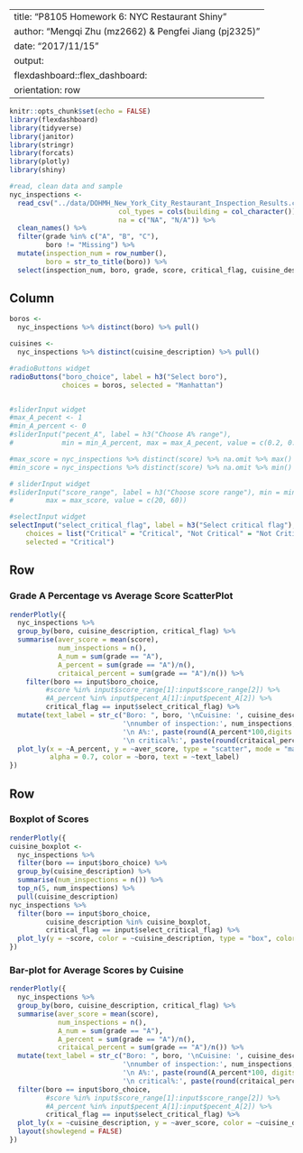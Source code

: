 
---
title: "P8105 Homework 6: NYC Restaurant Shiny"
author: "Mengqi Zhu (mz2662) & Pengfei Jiang (pj2325)"
date: "2017/11/15"
output: 
  flexdashboard::flex_dashboard:
    orientation: row
---

```r
knitr::opts_chunk$set(echo = FALSE)
library(flexdashboard)
library(tidyverse)
library(janitor)
library(stringr)
library(forcats)
library(plotly)
library(shiny)

```

```r
#read, clean data and sample
nyc_inspections <- 
  read_csv("../data/DOHMH_New_York_City_Restaurant_Inspection_Results.csv.gz", 
                           col_types = cols(building = col_character()),
                           na = c("NA", "N/A")) %>%
  clean_names() %>%
  filter(grade %in% c("A", "B", "C"),
         boro != "Missing") %>% 
  mutate(inspection_num = row_number(),
         boro = str_to_title(boro)) %>% 
  select(inspection_num, boro, grade, score, critical_flag, cuisine_description) 
```


Column {.sidebar}
-----------------------------------------------------------------------

```r
boros <- 
  nyc_inspections %>% distinct(boro) %>% pull()

cuisines <- 
  nyc_inspections %>% distinct(cuisine_description) %>% pull()

#radioButtons widget
radioButtons("boro_choice", label = h3("Select boro"),
             choices = boros, selected = "Manhattan")


#sliderInput widget
#max_A_pecent <- 1
#min_A_percent <- 0
#sliderInput("pecent_A", label = h3("Choose A% range"), 
#            min = min_A_percent, max = max_A_pecent, value = c(0.2, 0.8))

#max_score = nyc_inspections %>% distinct(score) %>% na.omit %>% max()
#min_score = nyc_inspections %>% distinct(score) %>% na.omit %>% min()

# sliderInput widget
#sliderInput("score_range", label = h3("Choose score range"), min = min_score, 
#        max = max_score, value = c(20, 60))

#selectInput widget
selectInput("select_critical_flag", label = h3("Select critical flag"), 
    choices = list("Critical" = "Critical", "Not Critical" = "Not Critical", "Not Applicable" = "Not Applicable"), 
    selected = "Critical")

```


Row
-----------------------------------------------------------------------

### Grade A Percentage vs Average Score ScatterPlot

```r
renderPlotly({
  nyc_inspections %>%
  group_by(boro, cuisine_description, critical_flag) %>%
  summarise(aver_score = mean(score),
            num_inspections = n(),
            A_num = sum(grade == "A"),
            A_percent = sum(grade == "A")/n(),
            critaical_percent = sum(grade == "A")/n()) %>%
    filter(boro == input$boro_choice, 
         #score %in% input$score_range[1]:input$score_range[2]) %>%
         #A_percent %in% input$pecent_A[1]:input$pecent_A[2]) %>%
         critical_flag == input$select_critical_flag) %>%
  mutate(text_label = str_c("Boro: ", boro, '\nCuisine: ', cuisine_description, 
                            '\nnumber of inspection:', num_inspections, '\nnumber of A:', A_num,
                            '\n A%:', paste(round(A_percent*100,digits = 2),"%",sep = "")), 
                            '\n critical%:', paste(round(critaical_percent*100,digits = 2),"%",sep = "")) %>%
  plot_ly(x = ~A_percent, y = ~aver_score, type = "scatter", mode = "markers",   
          alpha = 0.7, color = ~boro, text = ~text_label)
})
```

Row {.tabset .tabset-fade}
-----------------------------------------------------------------------

### Boxplot of Scores

```r
renderPlotly({
cuisine_boxplot <-
  nyc_inspections %>%
  filter(boro == input$boro_choice) %>%
  group_by(cuisine_description) %>%
  summarise(num_inspections = n()) %>%
  top_n(5, num_inspections) %>%
  pull(cuisine_description)
nyc_inspections %>%
  filter(boro == input$boro_choice,
         cuisine_description %in% cuisine_boxplot,
         critical_flag == input$select_critical_flag) %>%
  plot_ly(y = ~score, color = ~cuisine_description, type = "box", colors = "Set2")
})
```

### Bar-plot for Average Scores by Cuisine

```r
renderPlotly({
  nyc_inspections %>%
  group_by(boro, cuisine_description, critical_flag) %>%
  summarise(aver_score = mean(score),
            num_inspections = n(),
            A_num = sum(grade == "A"),
            A_percent = sum(grade == "A")/n(),
            critaical_percent = sum(grade == "A")/n()) %>%
  mutate(text_label = str_c("Boro: ", boro, '\nCuisine: ', cuisine_description, 
                            '\nnumber of inspection:', num_inspections, '\nnumber of A:', A_num,
                            '\n A%:', paste(round(A_percent*100, digits = 2),"%",sep = "")), 
                            '\n critical%:', paste(round(critaical_percent*100, digits = 2),"%",sep = "")) %>%
  filter(boro == input$boro_choice, 
         #score %in% input$score_range[1]:input$score_range[2]) %>%
         #A_percent %in% input$pecent_A[1]:input$pecent_A[2]) %>%
         critical_flag == input$select_critical_flag) %>%
  plot_ly(x = ~cuisine_description, y = ~aver_score, color = ~cuisine_description, type = "bar", text = ~text_label) %>%
  layout(showlegend = FALSE)
})
```